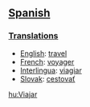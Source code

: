 ==[[Spanish]]==
===[[Translations]]===

*[[English]]: [[travel]]
*[[French]]: [[voyager]]
*[[Interlingua]]: [[viagiar]]
*[[Slovak]]: [[cestovať]]

[[hu:Viajar]]